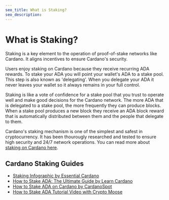 ```yaml
---
seo_title: What is Staking?
seo_description:
---
```


# What is Staking?

Staking is a key element to the operation of proof-of-stake networks like Cardano. It aligns incentives to ensure Cardano's security. 

Users enjoy staking on Cardano because they receive recurring ADA rewards. To stake your ADA you will point your wallet's ADA to a stake pool. This step is also known as 'delegating'. When you delegate your ADA it never leaves your wallet so it always remains in your full control. 

Staking is like a vote of confidence for a stake pool that you trust to operate well and make good decisions for the Cardano network. The more ADA that is delegated to a stake pool, the more frequently they can produce blocks. When a stake pool produces a new block they receive an ADA block reward that is automatically distributed between them and the people that delegate to them. 

Cardano's staking mechanism is one of the simplest and safest in cryptocurrency. It has been thourougly researched and tested to ensure high security and 24/7 network operations. You can read more about [staking on Cardano here](https://docs.cardano.org/new-to-cardano/proof-of-stake).

## Cardano Staking Guides

- [Staking Infographic by Essential Cardano](https://www.essentialcardano.io/infographic/how-to-stake-your-ada)
- [How to Stake ADA: The Ultimate Guide by Learn Cardano](https://learncardano.io/how-to-easily-stake-ada-cardano-stake-pool/)
- [How to Stake ADA on Cardano by CardanoSpot](https://cardanospot.io/news/how-to-stake-ada-on-cardano-a-guide-0)  
- [How to Stake ADA Tutorial Video with Crypto Moose](https://www.youtube.com/watch?v=lbsFlyxUE8A)